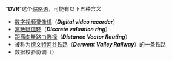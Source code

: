 "'''DVR'''"这个[[缩略语|缩略语]]，可能有以下五种含义
* [[数字视频录像机|数字视频录像机]]（'''''Digital video recorder'''''）
* [[离散赋值环|离散赋值环]]（'''''Discrete valuation ring'''''）
* [[距离向量路由选择协议|距离向量路由选择]]（'''''Distance Vector Routing'''''）
* 被称为[[德文特河谷铁路|德文特河谷铁路]]（'''''Derwent Valley Railway'''''）的一条铁路
* 数据校验协调（'''''{{link-en|Data validation and reconciliation|Data validation and reconciliation}}'''''）

{{disambig|Cat=三字拉丁字母缩写消歧义}}